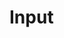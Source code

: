<!--
Copyright (c) 2018 Uber Technologies, Inc.

This source code is licensed under the MIT license found in the
LICENSE file in the root directory of this source tree.
-->



# Input
